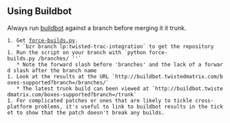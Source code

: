 == Using Buildbot ==

Always run [http://buildbot.twistedmatrix.com buildbot] against a branch before merging it it trunk. 

 1. Get [http://bazaar.launchpad.net/~twisted-dev/twisted-trac-integration/trunk/view/head:/tools/force-builds.py force-builds.py].
    * `bzr branch lp:twisted-trac-integration` to get the repository
 1. Run the script on your branch with `python force-builds.py /branches/<branch name> '<Comment>'`
    * Note the forward slash before 'branches' and the lack of a forward slash after the branch name
 1. Look at the results at the URL `http://buildbot.twistedmatrix.com/boxes-supported?branch=/branches/<branch name>`
    * The latest trunk build can been viewed at `http://buildbot.twistedmatrix.com/boxes-supported?branch=/trunk`
 1. For complicated patches or ones that are likely to tickle cross-platform problems, it's useful to link to buildbot results in the ticket to show that the patch doesn't break any builds.